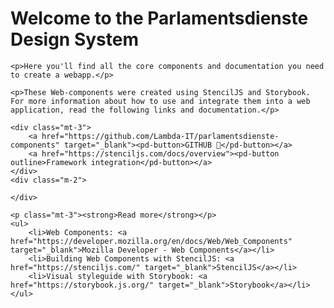 
<Meta title="Welcome" />

<div class="welcome">
    <h1>Welcome to the Parlamentsdienste Design System</h1>
    
    <p>Here you'll find all the core components and documentation you need to create a webapp.</p>
    
    <p>These Web-components were created using StencilJS and Storybook. For more information about how to use and integrate them into a web application, read the following links and documentation.</p>
    
    <div class="mt-3">
        <a href="https://github.com/Lambda-IT/parlamentsdienste-components" target="_blank"><pd-button>GITHUB 🔑</pd-button></a>
        <a href="https://stenciljs.com/docs/overview"><pd-button outline>Framework integration</pd-button></a>
    </div>
    <div class="m-2">
        
    </div>

    <p class="mt-3"><strong>Read more</strong></p>
    <ul>
        <li>Web Components: <a href="https://developer.mozilla.org/en/docs/Web/Web_Components" target="_blank">Mozilla Developer - Web Components</a></li>
        <li>Building Web Components with StencilJS: <a href="https://stenciljs.com/" target="_blank">StencilJS</a></li>
        <li>Visual styleguide with Storybook: <a href="https://storybook.js.org/" target="_blank">Storybook</a></li>
    </ul>

</div>
<style>
  {`
    .welcome {
        display: flex;
        flex-direction: column;
        align-items: center;
        text-align: center;
    }

    ul {
        list-style-type: none !important;
    }

`}

</style>

